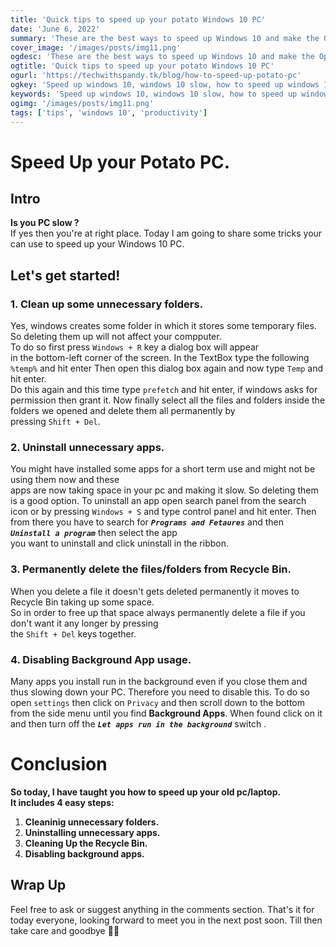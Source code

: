 ```yaml
---
title: 'Quick tips to speed up your potato Windows 10 PC'
date: 'June 6, 2022'
summary: 'These are the best ways to speed up Windows 10 and make the Operating System run faster, with a few simple tricks.'
cover_image: '/images/posts/img11.png'
ogdesc: 'These are the best ways to speed up Windows 10 and make the Operating System run faster, with a few simple tricks.'
ogtitle: 'Quick tips to speed up your potato Windows 10 PC'
ogurl: 'https://techwithspandy.tk/blog/how-to-speed-up-potato-pc'
ogkey: 'Speed up windows 10, windows 10 slow, how to speed up windows 10'
keywords: 'Speed up windows 10, windows 10 slow, how to speed up windows 10'
ogimg: '/images/posts/img11.png'
tags: ['tips', 'windows 10', 'productivity']
---
```


# Speed Up your Potato PC.

## Intro

**Is you PC slow ?**  
If yes then you're at right place. Today I am going to share some tricks your can use to
speed up your Windows 10 PC.

## Let's get started!

### 1. Clean up some unnecessary folders.

Yes, windows creates some folder in which it stores some temporary files.
So deleting them up will not affect your compputer.  
To do so first press `Windows + R` key a dialog box will appear  
in the bottom-left corner of the screen. In the TextBox type the following `%temp%` and hit enter
Then open this dialog box again and now type `Temp` and hit enter.  
Do this again and this time type `prefetch` and hit enter, if windows asks for permission then grant it.
Now finally select all the files and folders inside the folders we opened and delete them all permanently by  
pressing `Shift + Del`.

### 2. Uninstall unnecessary apps.

You might have installed some apps for a short term use and might not be using them now and these  
apps are now taking space in your pc and making it slow. So deleting them is a good option.
To uninstall an app open search panel from the search icon or by pressing `Windows + S` and type control panel and hit enter.
Then from there you have to search for _**`Programs and Fetaures`**_ and then _**`Uninstall a program`**_ then select the app  
you want to uninstall and click uninstall in the ribbon.

### 3. Permanently delete the files/folders from Recycle Bin.

When you delete a file it doesn't gets deleted permanently it moves to Recycle Bin taking up some space.  
So in order to free up that space always permanently delete a file if you don't want it any longer by pressing  
the `Shift + Del` keys together.

### 4. Disabling Background App usage.

Many apps you install run in the background even if you close them and thus slowing down your PC.
Therefore you need to disable this. To do so open `settings` then click on `Privacy` and then scroll down to the bottom from the side menu until you find
**Background Apps**. When found click on it and then turn off the _**`Let apps run in the background`**_ switch .

# Conclusion

**So today, I have taught you how to speed up your old pc/laptop.  
It includes 4 easy steps:**

1. **Cleaninig unnecessary folders.**
2. **Uninstalling unnecessary apps.**
3. **Cleaning Up the Recycle Bin.**
4. **Disabling background apps.**

## Wrap Up

Feel free to ask or suggest anything in the comments section.
That's it for today everyone, looking forward to meet you in the next post soon.
Till then take care and goodbye 🖐🏻
